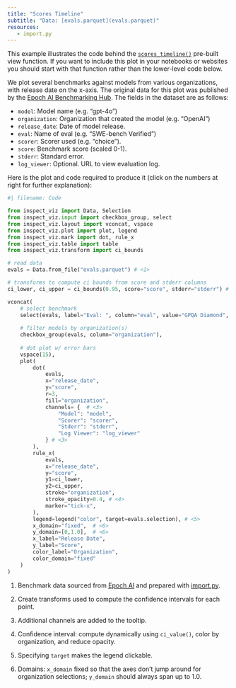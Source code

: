 ```yaml
---
title: "Scores Timeline"
subtitle: "Data: [evals.parquet](evals.parquet)"
resources:
   - import.py
---
```


This example illustrates the code behind the [`scores_timeline()`](../../../view-scores-timeline.qmd) pre-built view function. If you want to include this plot in your notebooks or websites you should start with that function rather than the lower-level code below.

We plot several benchmarks against models from various organizations, with release date on the x-axis. The original data for this plot was published by the [Epoch AI Benchmarking Hub](https://epoch.ai/data/ai-benchmarking-dashboard). The fields in the dataset are as follows:

- `model`: Model name (e.g. "gpt-4o")
- `organization`: Organization that created the model (e.g. "OpenAI")
- `release_date`: Date of model release.
- `eval`: Name of eval (e.g. "SWE-bench Verified")
- `scorer`: Scorer used (e.g. "choice").
- `score`: Benchmark score (scaled 0-1).
- `stderr`: Standard error.
- `log_viewer`: Optional. URL to view evaluation log.

Here is the plot and code required to produce it (click on the numbers at right for further explanation):

```python
#| filename: Code

from inspect_viz import Data, Selection
from inspect_viz.input import checkbox_group, select
from inspect_viz.layout import vconcat, vspace
from inspect_viz.plot import plot, legend
from inspect_viz.mark import dot, rule_x
from inspect_viz.table import table
from inspect_viz.transform import ci_bounds

# read data
evals = Data.from_file("evals.parquet") # <1>

# transforms to compute ci bounds from score and stderr columns
ci_lower, ci_upper = ci_bounds(0.95, score="score", stderr="stderr") # <2>

vconcat(
    # select benchmark
    select(evals, label="Eval: ", column="eval", value="GPQA Diamond", width=425),
    
    # filter models by organization(s)
    checkbox_group(evals, column="organization"),
    
    # dot plot w/ error bars
    vspace(15),
    plot(
        dot(
            evals,
            x="release_date",
            y="score",
            r=3,
            fill="organization",
            channels= {  # <3>
                "Model": "model", 
                "Scorer": "scorer", 
                "Stderr": "stderr",
                "Log Viewer": "log_viewer"
            } # <3>
        ),
        rule_x( 
            evals,
            x="release_date",
            y="score",
            y1=ci_lower,
            y2=ci_upper,
            stroke="organization",
            stroke_opacity=0.4, # <4>
            marker="tick-x",
        ), 
        legend=legend("color", target=evals.selection), # <5>
        x_domain="fixed",  # <6>
        y_domain=[0,1.0],  # <6>
        x_label="Release Date",
        y_label="Score",
        color_label="Organization",
        color_domain="fixed"
    )
)
```

1. Benchmark data sourced from [Epoch AI](https://epoch.ai/data/ai-benchmarking-dashboard) and prepared with [import.py](import.py).

2. Create transforms used to compute the confidence intervals for each point.

3. Additional channels are added to the tooltip.

4. Confidence interval: compute dynamically using `ci_value()`, color by organization, and reduce opacity.

5. Specifying `target` makes the legend clickable.

6. Domains: `x_domain` fixed so that the axes don't jump around for organization selections; `y_domain` should always span up to 1.0.



